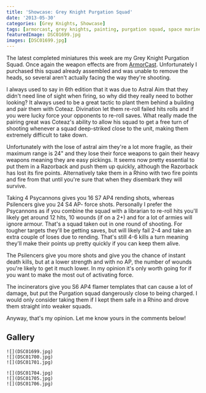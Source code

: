 ```yaml
---
title: 'Showcase: Grey Knight Purgation Squad'
date: '2013-05-30'
categories: [Grey Knights, Showcase]
tags: [armorcast, grey knights, painting, purgation squad, space marine]
featuredImage: DSC01699.jpg
images: [DSC01699.jpg]
---
```


The latest completed miniatures this week are my Grey Knight Purgation Squad. Once again the weapon effects are from [ArmorCast](http://www.armorcast.com/). Unfortunately I purchased this squad already assembled and was unable to remove the heads, so several aren't actually facing the way they're shooting.

I always used to say in 6th edition that it was due to Astral Aim that they didn't need line of sight when firing, so why did they really need to bother looking? It always used to be a great tactic to plant them behind a building and pair them with Coteaz. Divination let them re-roll failed hits rolls and if you were lucky force your opponents to re-roll saves. What really made the pairing great was Coteaz's ability to allow his squad to get a free turn of shooting whenever a squad deep-striked close to the unit, making them extremely difficult to take down.

Unfortunately with the lose of astral aim they're a lot more fragile, as their maximum range is 24" and they lose their force weapons to gain their heavy weapons meaning they are easy pickings. It seems now pretty essential to put them in a Razorback and push them up quickly, although the Razorback has lost its fire points. Alternatively take them in a Rhino with two fire points and fire from that until you're sure that when they disembark they will survive.

Taking 4 Psycannons gives you 16 S7 AP4 rending shots, whereas Psilencers give you 24 S4 AP- force shots. Personally I prefer the Psycannons as if you combine the squad with a librarian to re-roll hits you'll likely get around 12 hits, 10 wounds (if on a 2+) and for a lot of armies will ignore armour. That's a squad taken out in one round of shooting. For tougher targets they'll be getting saves, but will likely fail 2-4 and take an extra couple of loses due to rending. That's still 4-6 kills a turn meaning they'll make their points up pretty quickly if you can keep them alive.

The Psilencers give you more shots and give you the chance of instant death kills, but at a lower strength and with no AP, the number of wounds you're likely to get it much lower. In my opinion it's only worth going for if you want to make the most out of activating force.

The incinerators give you S6 AP4 flamer templates that can cause a lot of damage, but put the Purgation squad dangerously close to being charged. I would only consider taking them if I kept them safe in a Rhino and drove them straight into weaker squads.

Anyway, that's my opinion. Let me know yours in the comments below!

## Gallery

```grid|3
![](DSC01699.jpg)
![](DSC01700.jpg)
![](DSC01701.jpg)
```

```grid|3
![](DSC01704.jpg)
![](DSC01705.jpg)
![](DSC01706.jpg)
```
